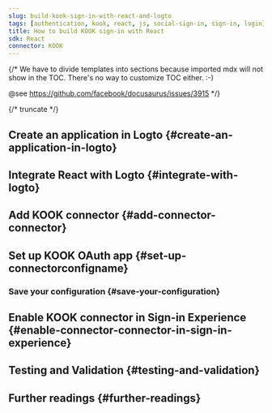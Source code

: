 ```yaml
---
slug: build-kook-sign-in-with-react-and-logto
tags: [authentication, kook, react, js, social-sign-in, sign-in, login]
title: How to build KOOK sign-in with React
sdk: React
connector: KOOK
---
```


{/*
  We have to divide templates into sections because imported mdx will not show in the TOC.
  There's no way to customize TOC either. :-)

  @see https://github.com/facebook/docusaurus/issues/3915
*/}




{/* truncate */}

<Intro connector={connector} sdk="React" link="https://reactjs.org" />

## Create an application in Logto \{#create-an-application-in-logto}

<CreateApplication type="Single page app" framework="React" />

## Integrate React with Logto \{#integrate-with-logto}

<FrameworkGuide />

## Add KOOK connector \{#add-connector-connector}

<AddSocialConnector connector={connector} framework="React" />

## Set up KOOK OAuth app \{#set-up-connectorconfigname}

<ConnectorGuide />

### Save your configuration \{#save-your-configuration}

<SaveYourConfiguration connector={connector} />

## Enable KOOK connector in Sign-in Experience \{#enable-connector-connector-in-sign-in-experience}

<EnableSocialConnector connector={connector} />

## Testing and Validation \{#testing-and-validation}

<TestingAndValidation connector={connector} sdk="React" />

## Further readings \{#further-readings}

<FurtherReadings />
